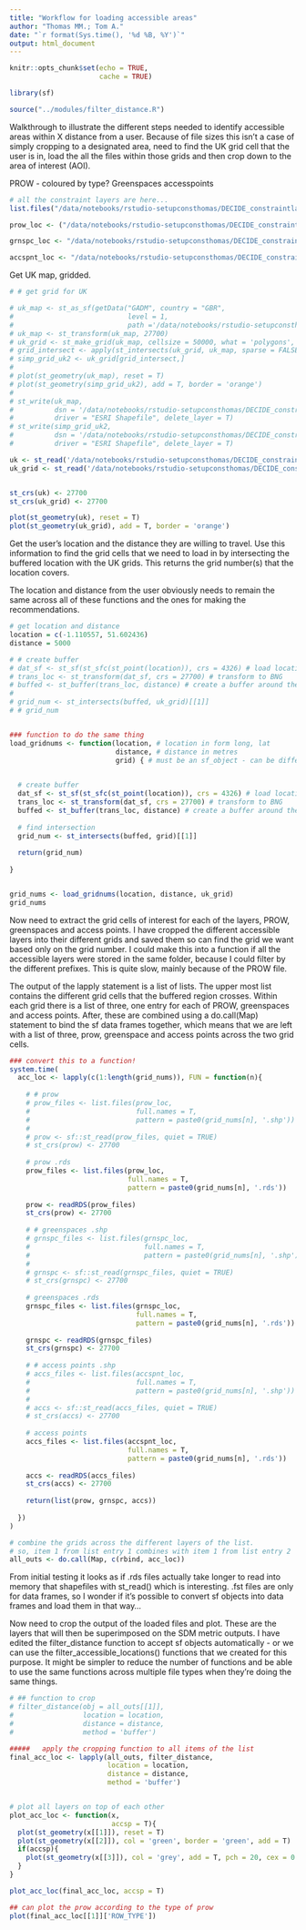 ```yaml
---
title: "Workflow for loading accessible areas"
author: "Thomas MM.; Tom A."
date: "`r format(Sys.time(), '%d %B, %Y')`"
output: html_document
---
```


```r
knitr::opts_chunk$set(echo = TRUE, 
                      cache = TRUE)

library(sf)

source("../modules/filter_distance.R")
```


Walkthrough to illustrate the different steps needed to identify accessible areas within X distance from a user. Because of file sizes this isn't a case of simply cropping to a designated area, need to find the UK grid cell that the user is in, load the all the files within those grids and then crop down to the area of interest (AOI).

PROW - coloured by type?
Greenspaces
accesspoints

```r

# all the constraint layers are here...
list.files("/data/notebooks/rstudio-setupconsthomas/DECIDE_constraintlayers/Data/raw_data/")

prow_loc <- ("/data/notebooks/rstudio-setupconsthomas/DECIDE_constraintlayers/Data/raw_data/rowmaps_footpathbridleway/rowmaps_footpathbridleway/gridded_data")

grnspc_loc <- "/data/notebooks/rstudio-setupconsthomas/DECIDE_constraintlayers/Data/raw_data/OS_greenspaces/OS Open Greenspace (ESRI Shape File) GB/data/gridded_greenspace_data/"

accspnt_loc <- "/data/notebooks/rstudio-setupconsthomas/DECIDE_constraintlayers/Data/raw_data/OS_greenspaces/OS Open Greenspace (ESRI Shape File) GB/data/gridded_accesspoint_data/"


```


Get UK map, gridded.

```r

# # get grid for UK

# uk_map <- st_as_sf(getData("GADM", country = "GBR",
#                            level = 1,
#                            path ='/data/notebooks/rstudio-setupconsthomas/DECIDE_constraintlayers/Data/raw_data/UK_grids'))
# uk_map <- st_transform(uk_map, 27700)
# uk_grid <- st_make_grid(uk_map, cellsize = 50000, what = 'polygons', square=TRUE)
# grid_intersect <- apply(st_intersects(uk_grid, uk_map, sparse = FALSE), 1, any)
# simp_grid_uk2 <- uk_grid[grid_intersect,]
# 
# plot(st_geometry(uk_map), reset = T)
# plot(st_geometry(simp_grid_uk2), add = T, border = 'orange')
# 
# st_write(uk_map,
#          dsn = '/data/notebooks/rstudio-setupconsthomas/DECIDE_constraintlayers/Data/raw_data/UK_grids/uk_map.shp',
#          driver = "ESRI Shapefile", delete_layer = T)
# st_write(simp_grid_uk2,
#          dsn = '/data/notebooks/rstudio-setupconsthomas/DECIDE_constraintlayers/Data/raw_data/UK_grids/uk_grid_50km.shp',
#          driver = "ESRI Shapefile", delete_layer = T)

uk <- st_read('/data/notebooks/rstudio-setupconsthomas/DECIDE_constraintlayers/Data/raw_data/UK_grids/uk_map.shp')
uk_grid <- st_read('/data/notebooks/rstudio-setupconsthomas/DECIDE_constraintlayers/Data/raw_data/UK_grids/uk_grid_25km.shp')


st_crs(uk) <- 27700
st_crs(uk_grid) <- 27700

plot(st_geometry(uk), reset = T)
plot(st_geometry(uk_grid), add = T, border = 'orange')

```

Get the user's location and the distance they are willing to travel. Use this information to find the grid cells that we need to load in by intersecting the buffered location with the UK grids. This returns the grid number(s) that the location covers.

The location and distance from the user obviously needs to remain the same across all of these functions and the ones for making the recommendations.

```r

# get location and distance
location = c(-1.110557, 51.602436)
distance = 5000

# # create buffer
# dat_sf <- st_sf(st_sfc(st_point(location)), crs = 4326) # load location points, convert to spatial lat/lon
# trans_loc <- st_transform(dat_sf, crs = 27700) # transform to BNG
# buffed <- st_buffer(trans_loc, distance) # create a buffer around the point
# 
# grid_num <- st_intersects(buffed, uk_grid)[[1]]
# # grid_num


### function to do the same thing
load_gridnums <- function(location, # location in form long, lat
                          distance, # distance in metres
                          grid) { # must be an sf_object - can be different grid sizes

  
  # create buffer
  dat_sf <- st_sf(st_sfc(st_point(location)), crs = 4326) # load location points, convert to spatial lat/lon
  trans_loc <- st_transform(dat_sf, crs = 27700) # transform to BNG
  buffed <- st_buffer(trans_loc, distance) # create a buffer around the point
  
  # find intersection
  grid_num <- st_intersects(buffed, grid)[[1]]
  
  return(grid_num)
  
}


grid_nums <- load_gridnums(location, distance, uk_grid)
grid_nums

```


Now need to extract the grid cells of interest for each of the layers, PROW, greenspaces and access points. I have cropped the different accessible layers into their different grids and saved them so can find the grid we want based only on the grid number. I could make this into a function if all the accessible layers were stored in the same folder, because I could filter by the different prefixes. This is quite slow, mainly because of the PROW file. 

The output of the lapply statement is a list of lists. The upper most list contains the different grid cells that the buffered region crosses. Within each grid there is a list of three, one entry for each of PROW, greenspaces and access points. After, these are combined using a do.call(Map) statement to bind the sf data frames together, which means that we are left with a list of three, prow, greenspace and access points across the two grid cells.

```r

### convert this to a function!
system.time(
  acc_loc <- lapply(c(1:length(grid_nums)), FUN = function(n){
    
    # # prow
    # prow_files <- list.files(prow_loc, 
    #                          full.names = T,
    #                          pattern = paste0(grid_nums[n], '.shp'))
    # 
    # prow <- sf::st_read(prow_files, quiet = TRUE)
    # st_crs(prow) <- 27700
    
    # prow .rds
    prow_files <- list.files(prow_loc, 
                             full.names = T,
                             pattern = paste0(grid_nums[n], '.rds'))
    
    prow <- readRDS(prow_files)
    st_crs(prow) <- 27700
    
    # # greenspaces .shp
    # grnspc_files <- list.files(grnspc_loc, 
    #                            full.names = T,
    #                            pattern = paste0(grid_nums[n], '.shp'))
    # 
    # grnspc <- sf::st_read(grnspc_files, quiet = TRUE)
    # st_crs(grnspc) <- 27700
   
    # greenspaces .rds
    grnspc_files <- list.files(grnspc_loc, 
                               full.names = T,
                               pattern = paste0(grid_nums[n], '.rds'))
    
    grnspc <- readRDS(grnspc_files)
    st_crs(grnspc) <- 27700
    
    # # access points .shp
    # accs_files <- list.files(accspnt_loc, 
    #                          full.names = T,
    #                          pattern = paste0(grid_nums[n], '.shp'))
    # 
    # accs <- sf::st_read(accs_files, quiet = TRUE)
    # st_crs(accs) <- 27700
    
    # access points
    accs_files <- list.files(accspnt_loc, 
                             full.names = T,
                             pattern = paste0(grid_nums[n], '.rds'))
    
    accs <- readRDS(accs_files)
    st_crs(accs) <- 27700
    
    return(list(prow, grnspc, accs))
    
  })
)

# combine the grids across the different layers of the list.
# so, item 1 from list entry 1 combines with item 1 from list entry 2
all_outs <- do.call(Map, c(rbind, acc_loc))

```

From initial testing it looks as if .rds files actually take longer to read into memory that shapefiles with st_read() which is interesting. .fst files are only for data frames, so I wonder if it's possible to convert sf objects into data frames and load them in that way... 


Now need to crop the output of the loaded files and plot. These are the layers that will then be superimposed on the SDM metric outputs. I have edited the filter_distance function to accept sf objects automatically - or we can use the filter_accessible_locations() functions that we created for this purpose. It might be simpler to reduce the number of functions and be able to use the same functions across multiple file types when they're doing the same things. 

```r

# ## function to crop
# filter_distance(obj = all_outs[[1]],
#                 location = location,
#                 distance = distance,
#                 method = 'buffer')

#####   apply the cropping function to all items of the list 
final_acc_loc <- lapply(all_outs, filter_distance,
                        location = location,
                        distance = distance,
                        method = 'buffer')


# plot all layers on top of each other
plot_acc_loc <- function(x,
                         accsp = T){
  plot(st_geometry(x[[1]]), reset = T)
  plot(st_geometry(x[[2]]), col = 'green', border = 'green', add = T)
  if(accsp){
    plot(st_geometry(x[[3]]), col = 'grey', add = T, pch = 20, cex = 0.8)
  }
}

plot_acc_loc(final_acc_loc, accsp = T)

## can plot the prow according to the type of prow 
plot(final_acc_loc[[1]]['ROW_TYPE'])


```












